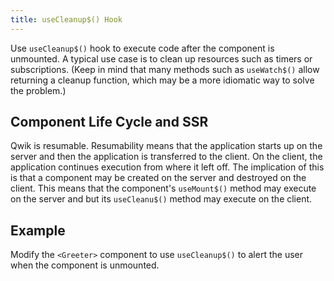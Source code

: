 ```yaml
---
title: useCleanup$() Hook
---
```


Use `useCleanup$()` hook to execute code after the component is unmounted. A typical use case is to clean up resources such as timers or subscriptions. (Keep in mind that many methods such as `useWatch$()` allow returning a cleanup function, which may be a more idiomatic way to solve the problem.)

## Component Life Cycle and SSR

Qwik is resumable. Resumability means that the application starts up on the server and then the application is transferred to the client. On the client, the application continues execution from where it left off. The implication of this is that a component may be created on the server and destroyed on the client. This means that the component's `useMount$()` method may execute on the server and but its `useCleanu$()` method may execute on the client.

## Example

Modify the `<Greeter>` component to use `useCleanup$()` to alert the user when the component is unmounted.
